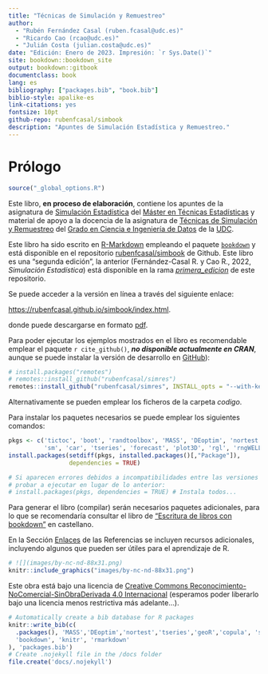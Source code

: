 ```yaml
--- 
title: "Técnicas de Simulación y Remuestreo"
author: 
  - "Rubén Fernández Casal (ruben.fcasal@udc.es)"
  - "Ricardo Cao (rcao@udc.es)"
  - "Julián Costa (julian.costa@udc.es)"
date: "Edición: Enero de 2023. Impresión: `r Sys.Date()`"
site: bookdown::bookdown_site
output: bookdown::gitbook
documentclass: book
lang: es
bibliography: ["packages.bib", "book.bib"]
biblio-style: apalike-es
link-citations: yes
fontsize: 10pt
github-repo: rubenfcasal/simbook
description: "Apuntes de Simulación Estadística y Remuestreo."
---
```


# Prólogo {-}

```r
source("_global_options.R")
```

<!-- 
PENDENTE: 
- Código simres en capítulos
-->

Este libro, **en proceso de elaboración**, contiene los apuntes de la asignatura de [Simulación Estadística](http://eamo.usc.es/pub/mte/index.php/es/?option=com_content&view=article&id=2201&idm=13&a%C3%B1o=2019) del [Máster en Técnicas Estadísticas](http://eio.usc.es/pub/mte) y material de apoyo a la docencia de la asignatura de [Técnicas de Simulación y Remuestreo](https://guiadocente.udc.es/guia_docent/index.php?centre=614&ensenyament=614G02&assignatura=614G02036&idioma=cast) del [Grado en Ciencia e Ingeniería de Datos](https://estudos.udc.es/es/study/start/614G02V01) de la [UDC](https://www.udc.es). 

Este libro ha sido escrito en [R-Markdown](http://rmarkdown.rstudio.com) empleando el paquete [`bookdown`](https://bookdown.org/yihui/bookdown/) y está disponible en el repositorio [rubenfcasal/simbook](https://github.com/rubenfcasal/simbook) de Github. 
Este libro es una "segunda edición", la anterior (Fernández-Casal R. y Cao R., 2022, *Simulación Estadística*) está disponible en la rama *[primera_edicion](https://github.com/rubenfcasal/simbook/tree/primera_edicion)* de este repositorio. 

Se puede acceder a la versión en línea a través del siguiente enlace:

<https://rubenfcasal.github.io/simbook/index.html>.

donde puede descargarse en formato [pdf](https://rubenfcasal.github.io/simbook/Simulacion.pdf).

Para poder ejecutar los ejemplos mostrados en el libro es recomendable emplear el paquete `r cite_github()`, ***no disponible actualmente en CRAN***, aunque se puede instalar la versión de desarrollo en [GitHub](https://github.com/rubenfcasal/simres)):
```r
# install.packages("remotes")
# remotes::install_github("rubenfcasal/simres")
remotes::install_github("rubenfcasal/simres", INSTALL_opts = "--with-keep.source")
```
Alternativamente se pueden emplear los ficheros de la carpeta *codigo*.

Para instalar los paquetes necesarios se puede emplear los siguientes comandos:
```r
pkgs <- c('tictoc', 'boot', 'randtoolbox', 'MASS', 'DEoptim', 'nortest', 'geoR', 'copula',
          'sm', 'car', 'tseries', 'forecast', 'plot3D', 'rgl', 'rngWELL', 'randtoolbox')
install.packages(setdiff(pkgs, installed.packages()[,"Package"]), 
                 dependencies = TRUE)

# Si aparecen errores debidos a incompatibilidades entre las versiones de los paquetes, 
# probar a ejecutar en lugar de lo anterior:
# install.packages(pkgs, dependencies = TRUE) # Instala todos...
```

Para generar el libro (compilar) serán necesarios paquetes adicionales, 
para lo que se recomendaría consultar el libro de ["Escritura de libros con bookdown" ](https://rubenfcasal.github.io/bookdown_intro) en castellano.

En la Sección [Enlaces](#links) de las Referencias se incluyen recursos adicionales, incluyendo algunos que pueden ser útiles para el aprendizaje de R.

```r
# ![](images/by-nc-nd-88x31.png)
knitr::include_graphics("images/by-nc-nd-88x31.png")
```

Este obra está bajo una licencia de [Creative Commons Reconocimiento-NoComercial-SinObraDerivada 4.0 Internacional](https://creativecommons.org/licenses/by-nc-nd/4.0/deed.es_ES) 
(esperamos poder liberarlo bajo una licencia menos restrictiva más adelante...).

```r
# Automatically create a bib database for R packages
knitr::write_bib(c(
  .packages(), 'MASS','DEoptim','nortest','tseries','geoR','copula', 'sm',
  'bookdown', 'knitr', 'rmarkdown'
), 'packages.bib')
# Create .nojekyll file in the /docs folder
file.create('docs/.nojekyll')
```
